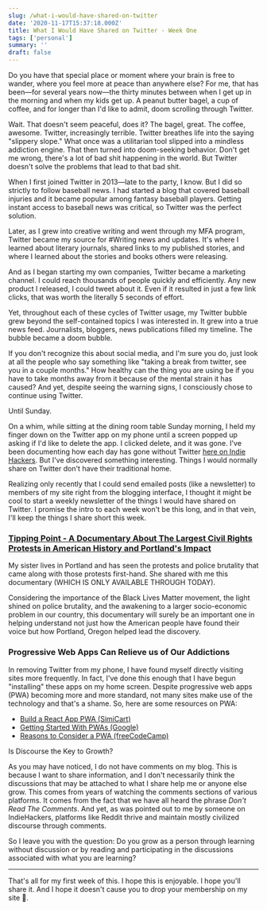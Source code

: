 ```yaml
---
slug: /what-i-would-have-shared-on-twitter
date: '2020-11-17T15:37:18.000Z'
title: What I Would Have Shared on Twitter - Week One
tags: ['personal']
summary: ''
draft: false
---
```


Do you have that special place or moment where your brain is free to wander, where you feel more at peace than anywhere else? For me, that has been—for several years now—the thirty minutes between when I get up in the morning and when my kids get up. A peanut butter bagel, a cup of coffee, and for longer than I'd like to admit, doom scrolling through Twitter.

Wait. That doesn't seem peaceful, does it? The bagel, great. The coffee, awesome. Twitter, increasingly terrible. Twitter breathes life into the saying "slippery slope." What once was a utilitarian tool slipped into a mindless addiction engine. That then turned into doom-seeking behavior. Don't get me wrong, there's a lot of bad shit happening in the world. But Twitter doesn't solve the problems that lead to that bad shit.

When I first joined Twitter in 2013—late to the party, I know. But I did so strictly to follow baseball news. I had started a blog that covered baseball injuries and it became popular among fantasy baseball players. Getting instant access to baseball news was critical, so Twitter was the perfect solution.

Later, as I grew into creative writing and went through my MFA program, Twitter became my source for #Writing news and updates. It's where I learned about literary journals, shared links to my published stories, and where I learned about the stories and books others were releasing.

And as I began starting my own companies, Twitter became a marketing channel. I could reach thousands of people quickly and efficiently. Any new product I released, I could tweet about it. Even if it resulted in just a few link clicks, that was worth the literally 5 seconds of effort.

Yet, throughout each of these cycles of Twitter usage, my Twitter bubble grew beyond the self-contained topics I was interested in. It grew into a true news feed. Journalists, bloggers, news publications filled my timeline. The bubble became a doom bubble.

If you don't recognize this about social media, and I'm sure you do, just look at all the people who say something like "taking a break from twitter, see you in a couple months." How healthy can the thing you are using be if you have to take months away from it because of the mental strain it has caused? And yet, despite seeing the warning signs, I consciously chose to continue using Twitter.

Until Sunday.

On a whim, while sitting at the dining room table Sunday morning, I held my finger down on the Twitter app on my phone until a screen popped up asking if I'd like to delete the app. I clicked delete, and it was gone. I've been documenting how each day has gone without Twitter [here on Indie Hackers](https://www.indiehackers.com/polluterofminds). But I've discovered something interesting. Things I would normally share on Twitter don't have their traditional home.

Realizing only recently that I could send emailed posts (like a newsletter) to members of my site right from the blogging interface, I thought it might be cool to start a weekly newsletter of the things I would have shared on Twitter. I promise the intro to each week won't be this long, and in that vein, I'll keep the things I share short this week.

### [Tipping Point - A Documentary About The Largest Civil Rights Protests in American History and Portland's Impact](https://www.eventbrite.com/e/online-film-screening-tipping-point-tickets-126869563279?ref=eios&aff=eios)

My sister lives in Portland and has seen the protests and police brutality that came along with those protests first-hand. She shared with me this documentary (WHICH IS ONLY AVAILABLE THROUGH TODAY).

Considering the importance of the Black Lives Matter movement, the light shined on police brutality, and the awakening to a larger socio-economic problem in our country, this documentary will surely be an important one in helping understand not just how the American people have found their voice but how Portland, Oregon helped lead the discovery.

### Progressive Web Apps Can Relieve us of Our Addictions

In removing Twitter from my phone, I have found myself directly visiting sites more frequently. In fact, I've done this enough that I have begun "installing" these apps on my home screen. Despite progressive web apps (PWA) becoming more and more standard, not many sites make use of the technology and that's a shame. So, here are some resources on PWA:

- [Build a React App PWA (SimiCart)](https://www.simicart.com/blog/create-a-pwa-tutorial/)
- [Getting Started With PWAs (Google)](https://developers.google.com/web/updates/2015/12/getting-started-pwa)
- [Reasons to Consider a PWA (freeCodeCamp)](https://www.freecodecamp.org/news/four-questions-to-understand-if-you-need-pwa/)

Is Discourse the Key to Growth?

As you may have noticed, I do not have comments on my blog. This is because I want to share information, and I don't necessarily think the discussions that may be attached to what I share help me or anyone else grow. This comes from years of watching the comments sections of various platforms. It comes from the fact that we have all heard the phrase _Don't Read The Comments_. And yet, as was pointed out to me by someone on IndieHackers, platforms like Reddit thrive and maintain mostly civilized discourse through comments.

So I leave you with the question: Do you grow as a person through learning without discussion or by reading and participating in the discussions associated with what you are learning?

---

That's all for my first week of this. I hope this is enjoyable. I hope you'll share it. And I hope it doesn't cause you to drop your membership on my site 🙂.
